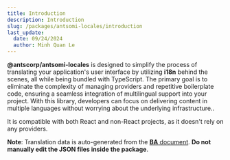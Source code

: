 ```yaml
---
title: Introduction
description: Introduction
slug: /packages/antsomi-locales/introduction
last_update:
  date: 09/24/2024
  author: Minh Quan Le
---
```


**@antscorp/antsomi-locales** is designed to simplify the process of translating your application's user
interface by utilizing **i18n** behind the scenes, all while being bundled with TypeScript. The primary
goal is to eliminate the complexity of managing providers and repetitive boilerplate code, ensuring a
seamless integration of multilingual support into your project. With this library, developers can focus
on delivering content in multiple languages without worrying about the underlying infrastructure..

It is compatible with both React and non-React projects, as it doesn't rely on any providers.

**Note**: Translation data is auto-generated from the [**BA** document](https://docs.google.com/spreadsheets/d/1jtSmHCzaJB8GBrMNrHimcsAujfP90KuwrHeVthLlRhE/edit?gid=987611446#gid=987611446). **Do not manually edit the JSON files inside the package**.
